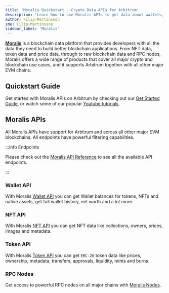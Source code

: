 ```yaml
---
title: 'Moralis Quickstart - Crypto Data APIs for Arbitrum'
description: 'Learn how to use Moralis APIs to get data about wallets, tokens, NFTs, prices and more on Arbitrum.'
author: Filip-Martinsson
sme: Filip-Martinsson
sidebar_label: 'Moralis'
---
```


**[Moralis](https://moralis.io/?utm_source=arbitrum-docs&utm_medium=partner-docs)** is a blockchain data platform that provides developers with all the data they need to build better blockchain applications. From NFT data, token data and price data, through to raw blockchain data and RPC nodes, Moralis offers a wide range of products that cover all major crypto and blockchain use cases, and it supports Arbitrum together with all other major EVM chains.

## Quickstart Guide

Get started with Moralis APIs on Arbitrum by checking out our [Get Started Guide](https://docs.moralis.io/web3-data-api/evm/get-your-api-key/?utm_source=arbitrum-docs&utm_medium=partner-docs), or watch some of our popular [Youtube tutorials](https://www.youtube.com/@MoralisWeb3/featured).

## Moralis APIs

All Moralis APIs have support for Arbitrum and across all other major EVM blockchains. All endpoints have powerful filtering capabilities.

:::info Endpoints

Please check out the [Moralis API Reference](https://docs.moralis.io/?utm_source=arbitrum-docs&utm_medium=partner-docs) to see all the available API endpoints.

:::

### Wallet API

With Moralis [Wallet API](https://moralis.io/api/wallet/?utm_source=arbitrum-docs&utm_medium=partner-docs) you can get Wallet balances for tokens, NFTs and native assets, get full wallet history, net worth and a lot more.

### NFT API

With Moralis [NFT API](https://moralis.io/api/nft/?utm_source=arbitrum-docs&utm_medium=partner-docs) you can get NFT data like collections, owners, prices, images and metadata.

### Token API

With Moralis [Token API](https://moralis.io/api/token/?utm_source=arbitrum-docs&utm_medium=partner-docs) you can get `ERC-20` token data like prices, ownership, metadata, transfers, approvals, liquidity, mints and burns.

### RPC Nodes

Get access to powerful RPC nodes on all major chains with [Moralis Nodes](https://moralis.io/nodes/?utm_source=arbitrum-docs&utm_medium=partner-docs).
